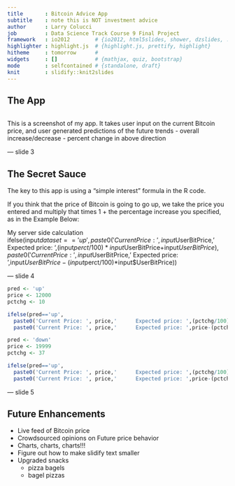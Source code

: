 ---
title       : Bitcoin Advice App
subtitle    : note this is NOT investment advice
author      : Larry Colucci
job         : Data Science Track Course 9 Final Project
framework   : io2012        # {io2012, html5slides, shower, dzslides, ...}
highlighter : highlight.js  # {highlight.js, prettify, highlight}
hitheme     : tomorrow      # 
widgets     : []            # {mathjax, quiz, bootstrap}
mode        : selfcontained # {standalone, draft}
knit        : slidify::knit2slides
---
## The App

<div id="bg">
  <img src="assets/img/BCAPP.png" alt="">
</div>  
This is a screenshot of my app.
It takes user input  on the current Bitcoin price, and user generated predictions of the future trends
  - overall increase/decrease
  - percent change in above direction

--- slide 3

## The Secret Sauce

The key to this app is using a "simple interest" formula in the R code.

If you think that the price of Bitcoin is going to go up, we take the price you entered and multiply that times 1 + the percentage increase you specified, as in the Example Below:

My server side calculation  
ifelse(input$dataset=='up',  
  paste0('Current Price: ', input$UserBitPrice,'      Expected price: ',(input$perct/100)*input$UserBitPrice+input$UserBitPrice),  
 paste0('Current Price: ', input$UserBitPrice,'      Expected price: ',input$UserBitPrice-(input$perct/100)*input$UserBitPrice))

--- slide 4

```{r ECHO=TRUE }
pred <- 'up'
price <- 12000
pctchg <- 10

ifelse(pred=='up',
  paste0('Current Price: ', price,'      Expected price: ',(pctchg/100)*price+price),
  paste0('Current Price: ', price,'      Expected price: ',price-(pctchg/100)*price))
```
```{r}
pred <- 'down'
price <- 19999
pctchg <- 37

ifelse(pred=='up',
  paste0('Current Price: ', price,'      Expected price: ',(pctchg/100)*price+price),
  paste0('Current Price: ', price,'      Expected price: ',price-(pctchg/100)*price))
```


--- slide 5

## Future Enhancements

- Live feed of Bitcoin price
- Crowdsourced opinions on Future price behavior
- Charts, charts, charts!!!
- Figure out how to make slidify text smaller
- Upgraded snacks
  - pizza bagels
  - bagel pizzas